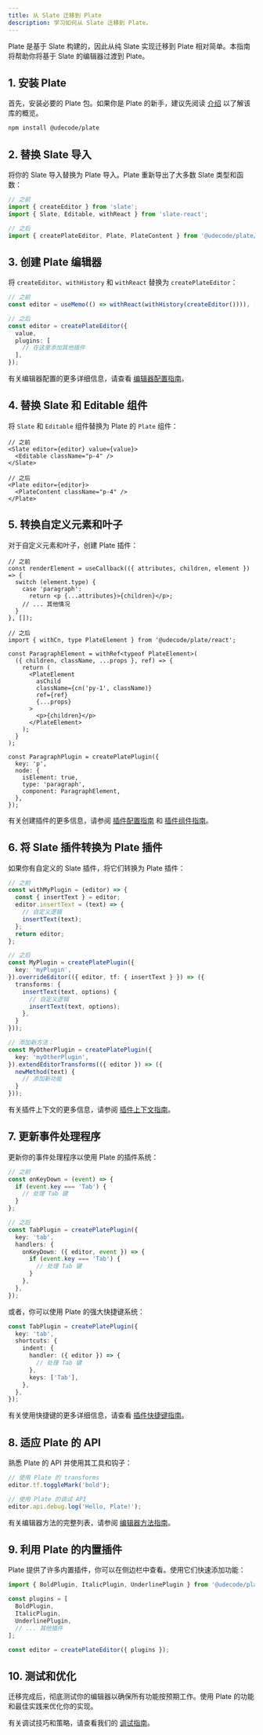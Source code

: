 ```yaml
---
title: 从 Slate 迁移到 Plate
description: 学习如何从 Slate 迁移到 Plate。
---
```


Plate 是基于 Slate 构建的，因此从纯 Slate 实现迁移到 Plate 相对简单。本指南将帮助你将基于 Slate 的编辑器过渡到 Plate。

## 1. 安装 Plate

首先，安装必要的 Plate 包。如果你是 Plate 的新手，建议先阅读 [介绍](/docs/getting-started) 以了解该库的概览。

```bash
npm install @udecode/plate
```

## 2. 替换 Slate 导入

将你的 Slate 导入替换为 Plate 导入。Plate 重新导出了大多数 Slate 类型和函数：

```ts
// 之前
import { createEditor } from 'slate';
import { Slate, Editable, withReact } from 'slate-react';

// 之后
import { createPlateEditor, Plate, PlateContent } from '@udecode/plate/react';
```

## 3. 创建 Plate 编辑器

将 `createEditor`、`withHistory` 和 `withReact` 替换为 `createPlateEditor`：

```ts
// 之前
const editor = useMemo(() => withReact(withHistory(createEditor()))), []);

// 之后
const editor = createPlateEditor({
  value,
  plugins: [
    // 在这里添加其他插件
  ],
});
```

有关编辑器配置的更多详细信息，请查看 [编辑器配置指南](/docs/editor)。

## 4. 替换 Slate 和 Editable 组件

将 `Slate` 和 `Editable` 组件替换为 Plate 的 `Plate` 组件：

```tsx
// 之前
<Slate editor={editor} value={value}>
  <Editable className="p-4" />
</Slate>

// 之后
<Plate editor={editor}>
  <PlateContent className="p-4" />
</Plate>
```

## 5. 转换自定义元素和叶子

对于自定义元素和叶子，创建 Plate 插件：

```tsx
// 之前
const renderElement = useCallback(({ attributes, children, element }) => {
  switch (element.type) {
    case 'paragraph':
      return <p {...attributes}>{children}</p>;
    // ... 其他情况
  }
}, []);

// 之后
import { withCn, type PlateElement } from '@udecode/plate/react';

const ParagraphElement = withRef<typeof PlateElement>(
  ({ children, className, ...props }, ref) => {
    return (
      <PlateElement
        asChild
        className={cn('py-1', className)}
        ref={ref}
        {...props}
      >
        <p>{children}</p>
      </PlateElement>
    );
  }
);

const ParagraphPlugin = createPlatePlugin({
  key: 'p',
  node: {
    isElement: true,
    type: 'paragraph',
    component: ParagraphElement,
  },
});
```

有关创建插件的更多信息，请参阅 [插件配置指南](/docs/plugin) 和 [插件组件指南](/docs/plugin-components)。

## 6. 将 Slate 插件转换为 Plate 插件

如果你有自定义的 Slate 插件，将它们转换为 Plate 插件：

```ts
// 之前
const withMyPlugin = (editor) => {
  const { insertText } = editor;
  editor.insertText = (text) => {
    // 自定义逻辑
    insertText(text);
  };
  return editor;
};

// 之后
const MyPlugin = createPlatePlugin({
  key: 'myPlugin',
}).overrideEditor(({ editor, tf: { insertText } }) => ({
  transforms: {
    insertText(text, options) {
      // 自定义逻辑
      insertText(text, options);
    },
  }
}));

// 添加新方法：
const MyOtherPlugin = createPlatePlugin({
  key: 'myOtherPlugin',
}).extendEditorTransforms(({ editor }) => ({
  newMethod(text) {
    // 添加新功能
  }
}));
```

有关插件上下文的更多信息，请参阅 [插件上下文指南](/docs/plugin-context)。

## 7. 更新事件处理程序

更新你的事件处理程序以使用 Plate 的插件系统：

```ts
// 之前
const onKeyDown = (event) => {
  if (event.key === 'Tab') {
    // 处理 Tab 键
  }
};

// 之后
const TabPlugin = createPlatePlugin({
  key: 'tab',
  handlers: {
    onKeyDown: ({ editor, event }) => {
      if (event.key === 'Tab') {
        // 处理 Tab 键
      }
    },
  },
});
```

或者，你可以使用 Plate 的强大快捷键系统：

```ts
const TabPlugin = createPlatePlugin({
  key: 'tab',
  shortcuts: {
    indent: {
      handler: ({ editor }) => {
        // 处理 Tab 键
      },
      keys: ['Tab'],
    },
  },
});
```

有关使用快捷键的更多详细信息，请查看 [插件快捷键指南](/docs/plugin-shortcuts)。

## 8. 适应 Plate 的 API

熟悉 Plate 的 API 并使用其工具和钩子：

```ts
// 使用 Plate 的 transforms
editor.tf.toggleMark('bold');

// 使用 Plate 的调试 API
editor.api.debug.log('Hello, Plate!');
```

有关编辑器方法的完整列表，请参阅 [编辑器方法指南](/docs/editor-methods)。

## 9. 利用 Plate 的内置插件

Plate 提供了许多内置插件，你可以在侧边栏中查看。使用它们快速添加功能：

```ts
import { BoldPlugin, ItalicPlugin, UnderlinePlugin } from '@udecode/plate/react';

const plugins = [
  BoldPlugin,
  ItalicPlugin,
  UnderlinePlugin,
  // ... 其他插件
];

const editor = createPlateEditor({ plugins });
```

## 10. 测试和优化

迁移完成后，彻底测试你的编辑器以确保所有功能按预期工作。使用 Plate 的功能和最佳实践来优化你的实现。

有关调试技巧和策略，请查看我们的 [调试指南](/docs/debugging)。